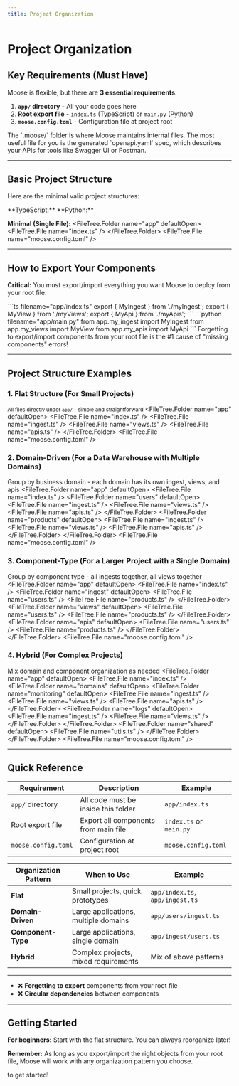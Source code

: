 ```yaml
---
title: Project Organization
---
```



# Project Organization

<LanguageSwitcher />

## Key Requirements (Must Have)

Moose is flexible, but there are **3 essential requirements**:

1. **`app/` directory** - All your code goes here
2. **Root export file** - `index.ts` (TypeScript) or `main.py` (Python)
3. **`moose.config.toml`** - Configuration file at project root

<Callout type="info" title="What is the .moose folder?">
The `.moose/` folder is where Moose maintains internal files. The most useful file for you is the generated `openapi.yaml` spec, which describes your APIs for tools like Swagger UI or Postman.
</Callout>

---

## Basic Project Structure

Here are the minimal valid project structures:

<TypeScript>
**TypeScript:**
<FileTree>
  <FileTree.Folder name="app" defaultOpen>
    <FileTree.File name="index.ts" />
    <FileTree.File name="myIngest.ts" />
    <FileTree.File name="myViews.ts" />
    <FileTree.File name="myApis.ts" />
  </FileTree.Folder>
  <FileTree.File name="moose.config.toml" />
</FileTree>
</TypeScript>

<Python>
**Python:**
<FileTree>
  <FileTree.Folder name="app" defaultOpen>
    <FileTree.File name="main.py" />
    <FileTree.File name="my_ingest.py" />
    <FileTree.File name="my_views.py" />
    <FileTree.File name="my_apis.py" />
  </FileTree.Folder>
  <FileTree.File name="moose.config.toml" />
</FileTree>
</Python>

**Minimal (Single File):**
<FileTree>
  <FileTree.Folder name="app" defaultOpen>
    <FileTree.File name="index.ts" />
  </FileTree.Folder>
  <FileTree.File name="moose.config.toml" />
</FileTree>

---

## How to Export Your Components

**Critical:** You must export/import everything you want Moose to deploy from your root file.

<TypeScript>
```ts filename="app/index.ts"
export { MyIngest } from './myIngest';
export { MyView } from './myViews';
export { MyApi } from './myApis';
```
</TypeScript>

<Python>
```python filename="app/main.py"
from app.my_ingest import MyIngest
from app.my_views import MyView
from app.my_apis import MyApi
```
</Python>

<Callout type="warning" title="Common Mistake">
Forgetting to export/import components from your root file is the #1 cause of "missing components" errors!
</Callout>

---

## Project Structure Examples

### 1. **Flat Structure** (For Small Projects)
<small>All files directly under `app/` - simple and straightforward</small>
<FileTree>
  <FileTree.Folder name="app" defaultOpen>
    <FileTree.File name="index.ts" />
    <FileTree.File name="ingest.ts" />
    <FileTree.File name="views.ts" />
    <FileTree.File name="apis.ts" />
  </FileTree.Folder>
  <FileTree.File name="moose.config.toml" />
</FileTree>

### 2. **Domain-Driven** (For a Data Warehouse with Multiple Domains) 
Group by business domain - each domain has its own ingest, views, and apis
<FileTree>
  <FileTree.Folder name="app" defaultOpen>
    <FileTree.File name="index.ts" />
    <FileTree.Folder name="users" defaultOpen>
      <FileTree.File name="ingest.ts" />
      <FileTree.File name="views.ts" />
      <FileTree.File name="apis.ts" />
    </FileTree.Folder>
    <FileTree.Folder name="products" defaultOpen>
      <FileTree.File name="ingest.ts" />
      <FileTree.File name="views.ts" />
      <FileTree.File name="apis.ts" />
    </FileTree.Folder>
  </FileTree.Folder>
  <FileTree.File name="moose.config.toml" />
</FileTree>

### 3. **Component-Type** (For a Larger Project with a Single Domain)
Group by component type - all ingests together, all views together
<FileTree>
  <FileTree.Folder name="app" defaultOpen>
    <FileTree.File name="index.ts" />
    <FileTree.Folder name="ingest" defaultOpen>
      <FileTree.File name="users.ts" />
      <FileTree.File name="products.ts" />
    </FileTree.Folder>
    <FileTree.Folder name="views" defaultOpen>
      <FileTree.File name="users.ts" />
      <FileTree.File name="products.ts" />
    </FileTree.Folder>
    <FileTree.Folder name="apis" defaultOpen>
      <FileTree.File name="users.ts" />
      <FileTree.File name="products.ts" />
    </FileTree.Folder>
  </FileTree.Folder>
  <FileTree.File name="moose.config.toml" />
</FileTree>

### 4. **Hybrid** (For Complex Projects)
Mix domain and component organization as needed
<FileTree>
  <FileTree.Folder name="app" defaultOpen>
    <FileTree.File name="index.ts" />
    <FileTree.Folder name="domains" defaultOpen>
      <FileTree.Folder name="monitoring" defaultOpen>
        <FileTree.File name="ingest.ts" />
        <FileTree.File name="views.ts" />
        <FileTree.File name="apis.ts" />
      </FileTree.Folder>
      <FileTree.Folder name="logs" defaultOpen>
        <FileTree.File name="ingest.ts" />
        <FileTree.File name="views.ts" />
      </FileTree.Folder>
    </FileTree.Folder>
    <FileTree.Folder name="shared" defaultOpen>
      <FileTree.File name="utils.ts" />
    </FileTree.Folder>
  </FileTree.Folder>
  <FileTree.File name="moose.config.toml" />
</FileTree>

---

## Quick Reference

| Requirement | Description | Example |
|-------------|-------------|---------|
| `app/` directory | All code must be inside this folder | `app/index.ts` |
| Root export file | Export all components from main file | `index.ts` or `main.py` |
| `moose.config.toml` | Configuration at project root | `moose.config.toml` |

| Organization Pattern | When to Use | Example |
|---------------------|-------------|---------|
| **Flat** | Small projects, quick prototypes | `app/index.ts`, `app/ingest.ts` |
| **Domain-Driven** | Large applications, multiple domains | `app/users/ingest.ts` |
| **Component-Type** | Large applications, single domain | `app/ingest/users.ts` |
| **Hybrid** | Complex projects, mixed requirements | Mix of above patterns |

---

<Callout type="warning" title="Common Mistakes to Avoid">

- ❌ **Forgetting to export** components from your root file
- ❌ **Circular dependencies** between components

</Callout>

---

## Getting Started

**For beginners:** Start with the flat structure. You can always reorganize later!

**Remember:** As long as you export/import the right objects from your root file, Moose will work with any organization pattern you choose.

<Callout type="info" title="Try the 5-Minute Quickstart" href={PathConfig.quickstart.path}>
to get started!
</Callout>

